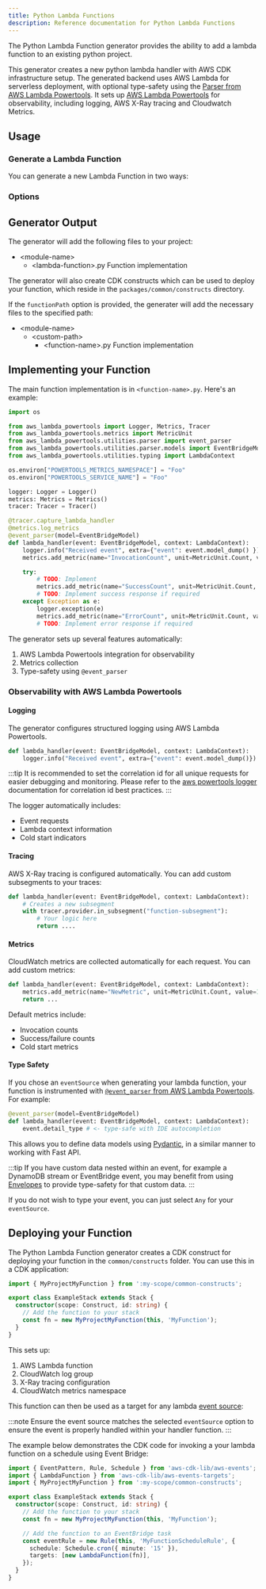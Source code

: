 ```yaml
---
title: Python Lambda Functions
description: Reference documentation for Python Lambda Functions
---
```



The Python Lambda Function generator provides the ability to add a lambda function to an existing python project.

This generator creates a new python lambda handler with AWS CDK infrastructure setup. The generated backend uses AWS Lambda for serverless deployment, with optional type-safety using the [Parser from AWS Lambda Powertools](https://docs.powertools.aws.dev/lambda/python/latest/utilities/parser/). It sets up [AWS Lambda Powertools](https://docs.powertools.aws.dev/lambda/python/latest/) for observability, including logging, AWS X-Ray tracing and Cloudwatch Metrics.

## Usage

### Generate a Lambda Function

You can generate a new Lambda Function in two ways:

<RunGenerator generator="py#lambda-function" />

### Options

<GeneratorParameters schema={schema} />

## Generator Output

The generator will add the following files to your project:

<FileTree>

- \<module-name>
  - \<lambda-function>.py Function implementation

</FileTree>

The generator will also create CDK constructs which can be used to deploy your function, which reside in the `packages/common/constructs` directory.

If the `functionPath` option is provided, the generater will add the necessary files to the specified path:

<FileTree>

- \<module-name>
  - \<custom-path>
    - \<function-name>.py Function implementation

</FileTree>

## Implementing your Function

The main function implementation is in `<function-name>.py`. Here's an example:

```python
import os

from aws_lambda_powertools import Logger, Metrics, Tracer
from aws_lambda_powertools.metrics import MetricUnit
from aws_lambda_powertools.utilities.parser import event_parser
from aws_lambda_powertools.utilities.parser.models import EventBridgeModel
from aws_lambda_powertools.utilities.typing import LambdaContext

os.environ["POWERTOOLS_METRICS_NAMESPACE"] = "Foo"
os.environ["POWERTOOLS_SERVICE_NAME"] = "Foo"

logger: Logger = Logger()
metrics: Metrics = Metrics()
tracer: Tracer = Tracer()

@tracer.capture_lambda_handler
@metrics.log_metrics
@event_parser(model=EventBridgeModel)
def lambda_handler(event: EventBridgeModel, context: LambdaContext):
    logger.info("Received event", extra={"event": event.model_dump() })
    metrics.add_metric(name="InvocationCount", unit=MetricUnit.Count, value=1)

    try:
        # TODO: Implement
        metrics.add_metric(name="SuccessCount", unit=MetricUnit.Count, value=1)
        # TODO: Implement success response if required
    except Exception as e:
        logger.exception(e)
        metrics.add_metric(name="ErrorCount", unit=MetricUnit.Count, value=1)
        # TODO: Implement error response if required
```

The generator sets up several features automatically:

1. AWS Lambda Powertools integration for observability
2. Metrics collection
3. Type-safety using `@event_parser`

### Observability with AWS Lambda Powertools

#### Logging

The generator configures structured logging using AWS Lambda Powertools.

```python
def lambda_handler(event: EventBridgeModel, context: LambdaContext):
    logger.info("Received event", extra={"event": event.model_dump()})
```

:::tip
It is recommended to set the correlation id for all unique requests for easier debugging and monitoring. Please refer to the [aws powertools logger](https://docs.powertools.aws.dev/lambda/python/2.22.0/core/logger/#setting-a-correlation-id) documentation for correlation id best practices.
:::

The logger automatically includes:

- Event requests
- Lambda context information
- Cold start indicators

#### Tracing

AWS X-Ray tracing is configured automatically. You can add custom subsegments to your traces:

```python
def lambda_handler(event: EventBridgeModel, context: LambdaContext):
    # Creates a new subsegment
    with tracer.provider.in_subsegment("function-subsegment"):
        # Your logic here
        return ....
```

#### Metrics

CloudWatch metrics are collected automatically for each request. You can add custom metrics:

```python
def lambda_handler(event: EventBridgeModel, context: LambdaContext):
    metrics.add_metric(name="NewMetric", unit=MetricUnit.Count, value=1)
    return ...
```

Default metrics include:

- Invocation counts
- Success/failure counts
- Cold start metrics

#### Type Safety

If you chose an `eventSource` when generating your lambda function, your function is instrumented with [`@event_parser` from AWS Lambda Powertools](https://docs.powertools.aws.dev/lambda/python/latest/utilities/parser/). For example:

```python {3}
@event_parser(model=EventBridgeModel)
def lambda_handler(event: EventBridgeModel, context: LambdaContext):
    event.detail_type # <- type-safe with IDE autocompletion
```

This allows you to define data models using [Pydantic](https://docs.pydantic.dev/latest/), in a similar manner to working with <Link path="guides/fastapi">Fast API</Link>.

:::tip
If you have custom data nested within an event, for example a DynamoDB stream or EventBridge event, you may benefit from using [Envelopes](https://docs.powertools.aws.dev/lambda/python/latest/utilities/parser/#envelopes) to provide type-safety for that custom data.
:::

If you do not wish to type your event, you can just select `Any` for your `eventSource`.

## Deploying your Function

The Python Lambda Function generator creates a CDK construct for deploying your function in the `common/constructs` folder. You can use this in a CDK application:

```ts
import { MyProjectMyFunction } from ':my-scope/common-constructs';

export class ExampleStack extends Stack {
  constructor(scope: Construct, id: string) {
    // Add the function to your stack
    const fn = new MyProjectMyFunction(this, 'MyFunction');
  }
}
```

This sets up:

1. AWS Lambda function
2. CloudWatch log group
3. X-Ray tracing configuration
4. CloudWatch metrics namespace

This function can then be used as a target for any lambda [event source](https://docs.powertools.aws.dev/lambda/python/latest/utilities/parser/):

:::note
Ensure the event source matches the selected `eventSource` option to ensure the event is properly handled within your handler function.
:::

The example below demonstrates the CDK code for invoking a your lambda function on a schedule using Event Bridge:

```ts
import { EventPattern, Rule, Schedule } from 'aws-cdk-lib/aws-events';
import { LambdaFunction } from 'aws-cdk-lib/aws-events-targets';
import { MyProjectMyFunction } from ':my-scope/common-constructs';

export class ExampleStack extends Stack {
  constructor(scope: Construct, id: string) {
    // Add the function to your stack
    const fn = new MyProjectMyFunction(this, 'MyFunction');

    // Add the function to an EventBridge task
    const eventRule = new Rule(this, 'MyFunctionScheduleRule', {
      schedule: Schedule.cron({ minute: '15' }),
      targets: [new LambdaFunction(fn)],
    });
  }
}
```
